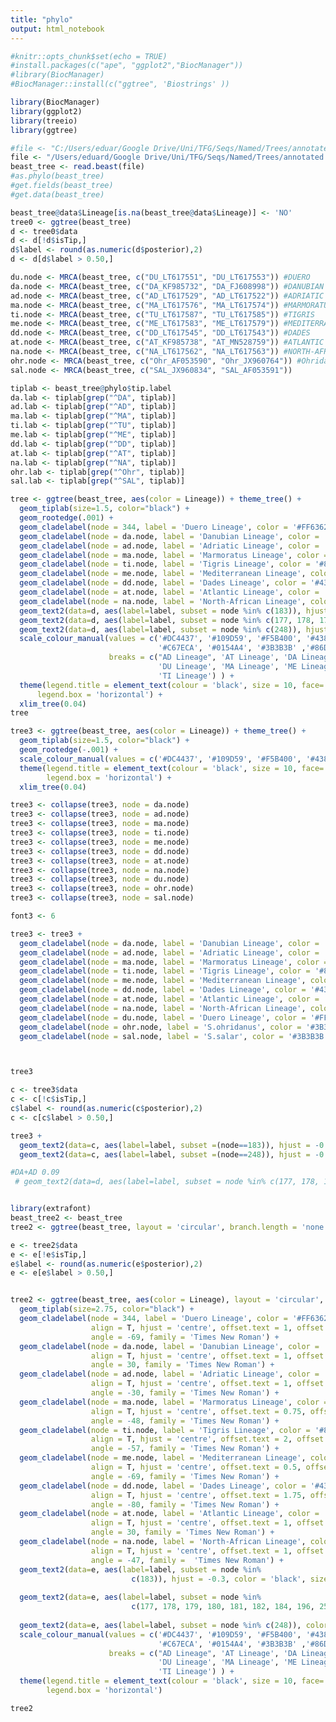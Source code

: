 ```yaml
---
title: "phylo"
output: html_notebook
---
```


```r
#knitr::opts_chunk$set(echo = TRUE)
#install.packages(c("ape", "ggplot2","BiocManager"))
#library(BiocManager)
#BiocManager::install(c("ggtree", 'Biostrings' ))

```

```r
library(BiocManager)
library(ggplot2)
library(treeio)
library(ggtree)

```



```r
#file <- "C:/Users/eduar/Google Drive/Uni/TFG/Seqs/Named/Trees/annotated.tree"
file <- "/Users/eduard/Google Drive/Uni/TFG/Seqs/Named/Trees/annotated.tree" #Mac
beast_tree <- read.beast(file)
#as.phylo(beast_tree)
#get.fields(beast_tree)
#get.data(beast_tree)

beast_tree@data$Lineage[is.na(beast_tree@data$Lineage)] <- 'NO'
tree0 <- ggtree(beast_tree)
d <- tree0$data
d <- d[!d$isTip,]
d$label <- round(as.numeric(d$posterior),2)
d <- d[d$label > 0.50,]
```

```r

du.node <- MRCA(beast_tree, c("DU_LT617551", "DU_LT617553")) #DUERO
da.node <- MRCA(beast_tree, c("DA_KF985732", "DA_FJ608998")) #DANUBIAN
ad.node <- MRCA(beast_tree, c("AD_LT617529", "AD_LT617522")) #ADRIATIC
ma.node <- MRCA(beast_tree, c("MA_LT617576", "MA_LT617574")) #MARMORATUS
ti.node <- MRCA(beast_tree, c("TU_LT617587", "TU_LT617585")) #TIGRIS
me.node <- MRCA(beast_tree, c("ME_LT617583", "ME_LT617579")) #MEDITERRANEAN
dd.node <- MRCA(beast_tree, c("DD_LT617545", "DD_LT617543")) #DADES
at.node <- MRCA(beast_tree, c("AT_KF985738", "AT_MN528759")) #ATLANTIC
na.node <- MRCA(beast_tree, c("NA_LT617562", "NA_LT617563")) #NORTH-AFRICA
ohr.node <- MRCA(beast_tree, c("Ohr_AF053590", "Ohr_JX960764")) #Ohridanus
sal.node <- MRCA(beast_tree, c("SAL_JX960834", "SAL_AF053591"))
```

```r

tiplab <- beast_tree@phylo$tip.label
da.lab <- tiplab[grep("^DA", tiplab)]
ad.lab <- tiplab[grep("^AD", tiplab)]
ma.lab <- tiplab[grep("^MA", tiplab)]
ti.lab <- tiplab[grep("^TU", tiplab)]
me.lab <- tiplab[grep("^ME", tiplab)]
dd.lab <- tiplab[grep("^DD", tiplab)]
at.lab <- tiplab[grep("^AT", tiplab)]
na.lab <- tiplab[grep("^NA", tiplab)]
ohr.lab <- tiplab[grep("^Ohr", tiplab)]
sal.lab <- tiplab[grep("^SAL", tiplab)]
```

```r

tree <- ggtree(beast_tree, aes(color = Lineage)) + theme_tree() + 
  geom_tiplab(size=1.5, color="black") +
  geom_rootedge(.001) +
  geom_cladelabel(node = 344, label = 'Duero Lineage', color = '#FF6362', align = T, offset.text = .001, offset = 0.004, barsize = 1.5) +
  geom_cladelabel(node = da.node, label = 'Danubian Lineage', color = '#F5B400', align = T, offset.text = .001, offset = 0.004, barsize = 1.5) +
  geom_cladelabel(node = ad.node, label = 'Adriatic Lineage', color = '#DC4437', align = T, offset.text = .001, offset = 0.004, barsize = 1.5) +
  geom_cladelabel(node = ma.node, label = 'Marmoratus Lineage', color = '#58508D', align = T, offset.text = .001, offset = 0.004, barsize = 1.5) +
  geom_cladelabel(node = ti.node, label = 'Tigris Lineage', color = '#86D112', align = T, offset.text = .001, offset = 0.004, barsize = 1.5) +
  geom_cladelabel(node = me.node, label = 'Mediterranean Lineage', color = '#C67ECA', align = T, offset.text = .001, offset = 0.004, barsize = 1.5) +
  geom_cladelabel(node = dd.node, label = 'Dades Lineage', color = '#4385F5', align = T, offset.text = .001, offset = 0.004, barsize = 1.5) +
  geom_cladelabel(node = at.node, label = 'Atlantic Lineage', color = '#109D59', align = T, offset.text = .001, offset = 0.004, barsize = 1.5) +
  geom_cladelabel(node = na.node, label = 'North-African Lineage', color = '#0154A4', align = T, offset.text = .001, offset = 0.004, barsize = 1.5) +
  geom_text2(data=d, aes(label=label, subset = node %in% c(183)), hjust = -0.3, color = 'black', size = 3) + #DA+AD 0.09
  geom_text2(data=d, aes(label=label, subset = node %in% c(177, 178, 179, 180, 181, 182, 184, 196, 255, 267, 268)), hjust = 1.15, vjust = -0.5, color = 'black', size = 3) +
  geom_text2(data=d, aes(label=label, subset = node %in% c(248)), hjust = -0.15, vjust = 0.2, color = 'black', size = 3) +
  scale_colour_manual(values = c('#DC4437', '#109D59', '#F5B400', '#4385F5', '#FF8483', '#58508D',
                                 '#C67ECA', '#0154A4', '#3B3B3B' ,'#86D112'), 
                      breaks = c("AD Lineage", 'AT Lineage', 'DA Lineage', 'DD Lineage',
                                 'DU Lineage', 'MA Lineage', 'ME Lineage', 'NA Lineage',
                                 'TI Lineage') ) +
  theme(legend.title = element_text(colour = 'black', size = 10, face='bold'), legend.position = 'bottom', 
      legend.box = 'horizontal') +
  xlim_tree(0.04)
tree
```

```r
tree3 <- ggtree(beast_tree, aes(color = Lineage)) + theme_tree() + 
  geom_tiplab(size=1.5, color="black") +
  geom_rootedge(-.001) +
  scale_colour_manual(values = c('#DC4437', '#109D59', '#F5B400', '#4385F5', '#FF8483', '#58508D', '#C67ECA', '#0154A4', '#3B3B3B' ,'#86D112'), breaks = c("AD Lineage", 'AT Lineage', 'DA Lineage', 'DD Lineage', 'DU Lineage', 'MA Lineage', 'ME Lineage', 'NA Lineage', 'TI Lineage')) +
  theme(legend.title = element_text(colour = 'black', size = 10, face='bold'), legend.position = 'bottom', 
        legend.box = 'horizontal') +
  xlim_tree(0.04)

tree3 <- collapse(tree3, node = da.node)
tree3 <- collapse(tree3, node = ad.node)
tree3 <- collapse(tree3, node = ma.node)
tree3 <- collapse(tree3, node = ti.node)
tree3 <- collapse(tree3, node = me.node)
tree3 <- collapse(tree3, node = dd.node)
tree3 <- collapse(tree3, node = at.node)
tree3 <- collapse(tree3, node = na.node)
tree3 <- collapse(tree3, node = du.node)
tree3 <- collapse(tree3, node = ohr.node)
tree3 <- collapse(tree3, node = sal.node)

font3 <- 6

tree3 <- tree3 + 
  geom_cladelabel(node = da.node, label = 'Danubian Lineage', color = '#F5B400', align = T, offset.text = 0, offset = -.002, barsize = 1.5, fontsize = font3) +
  geom_cladelabel(node = ad.node, label = 'Adriatic Lineage', color = '#DC4437', align = T, offset.text = 0, offset = -0.002, barsize = 1.5, fontsize = font3) +
  geom_cladelabel(node = ma.node, label = 'Marmoratus Lineage', color = '#58508D', align = T, offset.text = 0, offset = -.001, barsize = 1.5, fontsize = font3) +
  geom_cladelabel(node = ti.node, label = 'Tigris Lineage', color = '#86D112', align = T, offset.text = 0, offset = -.002, barsize = 1.5, fontsize = font3) +
  geom_cladelabel(node = me.node, label = 'Mediterranean Lineage', color = '#C67ECA', align = T, offset.text = 0, offset = 0, barsize = 1.5, fontsize = font3) +
  geom_cladelabel(node = dd.node, label = 'Dades Lineage', color = '#4385F5', align = T, offset.text = 0, offset = 0, barsize = 1.5, fontsize = font3) +
  geom_cladelabel(node = at.node, label = 'Atlantic Lineage', color = '#109D59', align = T, offset.text = 0, offset = -.002, barsize = 1.5, fontsize = font3) +
  geom_cladelabel(node = na.node, label = 'North-African Lineage', color = '#0154A4', align = T, offset.text = 0, offset = -.0015, barsize = 1.5, fontsize = font3) +
  geom_cladelabel(node = du.node, label = 'Duero Lineage', color = '#FF6362', align = T, offset.text = 0, offset = -.0005, barsize = 1.5, fontsize = font3) +
  geom_cladelabel(node = ohr.node, label = 'S.ohridanus', color = '#3B3B3B', align = T, offset.text = 0, offset = -.001, barsize = 1.5, fontsize = font3) +
  geom_cladelabel(node = sal.node, label = 'S.salar', color = '#3B3B3B', align = T, offset.text = 0, offset = -.003, barsize = 1.5, fontsize = font3) 



tree3

```

```r

c <- tree3$data
c <- c[!c$isTip,]
c$label <- round(as.numeric(c$posterior),2)
c <- c[c$label > 0.50,]

tree3 +
  geom_text2(data=c, aes(label=label, subset =(node==183)), hjust = -0.3, color = 'black', size = 3) +
  geom_text2(data=c, aes(label=label, subset =(node==248)), hjust = -0.15, vjust = 0.2, color = 'black', size = 3) 

#DA+AD 0.09
 # geom_text2(data=d, aes(label=label, subset = node %in% c(177, 178, 179, 180, 181, 182, 184, 196, 255, 267, 268)), hjust = 1.15, vjust = -0.5, color = 'black', size = 3) +



```


```r
library(extrafont)
beast_tree2 <- beast_tree
tree2 <- ggtree(beast_tree, layout = 'circular', branch.length = 'none')

e <- tree2$data
e <- e[!e$isTip,]
e$label <- round(as.numeric(e$posterior),2)
e <- e[e$label > 0.50,]


tree2 <- ggtree(beast_tree, aes(color = Lineage), layout = 'circular', branch.length = 'none') +
  geom_tiplab(size=2.75, color="black") + 
  geom_cladelabel(node = 344, label = 'Duero Lineage', color = '#FF6362',
                  align = T, hjust = 'centre', offset.text = 1, offset = 4, barsize = 1.5,
                  angle = -69, family = 'Times New Roman') +
  geom_cladelabel(node = da.node, label = 'Danubian Lineage', color = '#F5B400', 
                  align = T, hjust = 'centre', offset.text = 1, offset = 4, barsize = 1.5,
                  angle = 30, family = 'Times New Roman') +
  geom_cladelabel(node = ad.node, label = 'Adriatic Lineage', color = '#DC4437', 
                  align = T, hjust = 'centre', offset.text = 1, offset = 4, barsize = 1.5,
                  angle = -30, family = 'Times New Roman') +
  geom_cladelabel(node = ma.node, label = 'Marmoratus Lineage', color = '#58508D', 
                  align = T, hjust = 'centre', offset.text = 0.75, offset = 4, barsize = 1.5,
                  angle = -48, family = 'Times New Roman') +
  geom_cladelabel(node = ti.node, label = 'Tigris Lineage', color = '#86D112', 
                  align = T, hjust = 'centre', offset.text = 2, offset = 4, barsize = 1.5,
                  angle = -57, family = 'Times New Roman') +
  geom_cladelabel(node = me.node, label = 'Mediterranean Lineage', color = '#C67ECA', 
                  align = T, hjust = 'centre', offset.text = 0.5, offset = 4, barsize = 1.5,
                  angle = -69, family = 'Times New Roman') +
  geom_cladelabel(node = dd.node, label = 'Dades Lineage', color = '#4385F5', 
                  align = T, hjust = 'centre', offset.text = 1.75, offset = 4, barsize = 1.5,
                  angle = -80, family = 'Times New Roman') +
  geom_cladelabel(node = at.node, label = 'Atlantic Lineage', color = '#109D59', 
                  align = T, hjust = 'centre', offset.text = 1, offset = 4, barsize = 1.5,
                  angle = 30, family = 'Times New Roman') +
  geom_cladelabel(node = na.node, label = 'North-African Lineage', color = '#0154A4', 
                  align = T, hjust = 'centre', offset.text = 1, offset = 4, barsize = 1.5,
                  angle = -47, family =  'Times New Roman') +
  geom_text2(data=e, aes(label=label, subset = node %in% 
                           c(183)), hjust = -0.3, color = 'black', size = 3,inherit.aes = TRUE) + #DA+AD 0.09
  
  geom_text2(data=e, aes(label=label, subset = node %in% 
                           c(177, 178, 179, 180, 181, 182, 184, 196, 255, 267, 268)), color = 'black', size = 3) +
  
  geom_text2(data=e, aes(label=label, subset = node %in% c(248)), color = 'black', size = 3) +
  scale_colour_manual(values = c('#DC4437', '#109D59', '#F5B400', '#4385F5', '#FF8483', '#58508D',
                                 '#C67ECA', '#0154A4', '#3B3B3B' ,'#86D112'), 
                      breaks = c("AD Lineage", 'AT Lineage', 'DA Lineage', 'DD Lineage',
                                 'DU Lineage', 'MA Lineage', 'ME Lineage', 'NA Lineage',
                                 'TI Lineage') ) +
  theme(legend.title = element_text(colour = 'black', size = 10, face='bold'), legend.position = 'bottom', 
        legend.box = 'horizontal') 

tree2

```